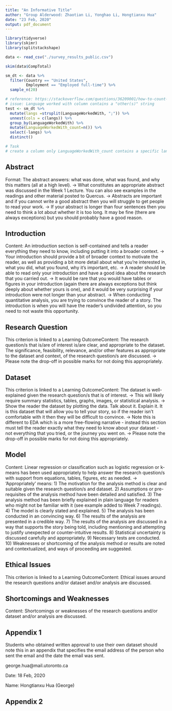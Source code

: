 ```yaml
---
title: "An Informative Title"
author: "Group Alderwood: Zhaotian Li, Yonghao Li, Hongtianxu Hua"
date: "23 Feb, 2020"
output: pdf_document
---
```


```r

library(tidyverse)
library(skimr)
library(splitstackshape)

data <- read_csv("./survey_results_public.csv")

skim(data$CompTotal)

sm_dt <- data %>%
  filter(Country == "United States",
         Employment == "Employed full-time") %>%
  sample_n(20)

# reference: https://stackoverflow.com/questions/36209001/how-to-count-total-character-occurence-in-data-frame-and-add-column-using-mutate
# issue: Language worked with column contains a "other(s)" string
test <- sm_dt %>%
  mutate(langs =strsplit(LanguageWorkedWith, ";")) %>%
  unnest(cols = c(langs)) %>%
  group_by(LanguageWorkedWith) %>%
  mutate(LanguageWorkedWith_count=n()) %>%
  select(-langs) %>%
  distinct()

# Task
# create a column only LanguageWorkedWith_count contains a specific language (Ex. R langauge)

```

## Abstract

Format: The abstract answers: what was done, what was found, and why this matters (all at a high level).
-> What constitutes an appropriate abstract was discussed in the Week 1 Lecture. You can also see examples in the readings and other material posted to Quercus.
-> Abstracts are important and if you cannot write a good abstract then you will struggle to get people to read your work.
-> If your abstract is longer than four sentences then you need to think a lot about whether it is too long. It may be fine (there are always exceptions) but you should probably have a good reason.

## Introduction

Content: An introduction section is self-contained and tells a reader everything they need to know, including putting it into a broader context.
-> Your introduction should provide a bit of broader context to motivate the reader, as well as providing a bit more detail about what you're interested in, what you did, what you found, why it's important, etc.
-> A reader should be able to read only your introduction and have a good idea about the research that you carried out.
-> It would be rare that you would have tables or figures in your introduction (again there are always exceptions but think deeply about whether yours is one), and it would be very surprising if your introduction were not longer than your abstract.
-> When conducting quantitative analysis, you are trying to convince the reader of a story. The introduction is when you will have the reader's undivided attention, so you need to not waste this opportunity.

## Research Question

This criterion is linked to a Learning OutcomeContent: The research question/s that is/are of interest is/are clear, and appropriate to the dataset. The significance, feasibility, relevance, and/or other features as appropriate to the dataset and context, of the research question/s are discussed.
-> Please note the drop-off in possible marks for not doing this appropriately.

## Dataset

This criterion is linked to a Learning OutcomeContent: The dataset is well-explained given the research question/s that is of interest.
-> This will likely require summary statistics, tables, graphs, images, or statistical analysis.
-> Show the reader the dataset by plotting the data. Talk about it. Explain it. It is this dataset that will allow you to tell your story, so if the reader isn't comfortable with it then they will be difficult to convince.
-> Note this is different to EDA which is a more free-flowing narrative - instead this section must tell the reader exactly what they need to know about your dataset - not everything that you tried, or the journey you went on.
-> Please note the drop-off in possible marks for not doing this appropriately.

## Model

Content: Linear regression or classification such as logistic regression or k-means has been used appropriately to help answer the research question/s with support from equations, tables, figures, etc as needed.
-> 'Appropriately' means:
1) The motivation for the analysis method is clear and suitable given the research question/s and dataset.
2) Assumptions or pre-requisites of the analysis method have been detailed and satisfied.
3) The analysis method has been briefly explained in plain language for readers who might not be familiar with it (see example added to Week 7 readings).
4) The model is clearly stated and explained.
5) The analysis has been conducted in an convincing way.
6) The results of the analysis are presented in a credible way.
7) The results of the analysis are discussed in a way that supports the story being told, including mentioning and attempting to justify unexpected or counter-intuitive results.
8) Statistical uncertainty is discussed carefully and appropriately.
9) Necessary tests are conducted.
10) Weaknesses or shortcoming of the analysis method or results are noted and contextualized, and ways of proceeding are suggested.


## Ethical Issues

This criterion is linked to a Learning OutcomeContent: Ethical issues around the research questions and/or dataset and/or analysis are discussed.

## Shortcomings and Weaknesses

Content: Shortcomings or weaknesses of the research questions and/or dataset and/or analysis are discussed.

\newpage
## Appendix 1

Students who obtained written approval to use their own dataset should note this in an appendix that specifies the email address of the person who sent the email and the date the email was sent.
 
george.hua@mail.utoronto.ca

Date: 18 Feb, 2020

Name: Hongtianxu Hua (George)

\newpage
## Appendix 2